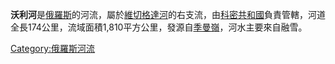 '''沃利河'''是[[俄羅斯|俄羅斯]]的河流，屬於[[維切格達河|維切格達河]]的右支流，由[[科密共和國|科密共和國]]負責管轄，河道全長174公里，流域面積1,810平方公里，發源自[[季曼嶺|季曼嶺]]，河水主要來自融雪。

{{Russia-geo-stub}}
[[Category:俄羅斯河流|Category:俄羅斯河流]]